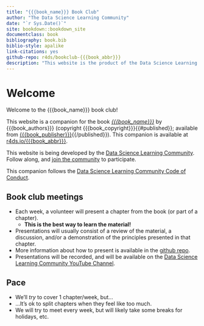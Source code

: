 ```yaml
--- 
title: "{{{book_name}}} Book Club"
author: "The Data Science Learning Community"
date: "`r Sys.Date()`"
site: bookdown::bookdown_site
documentclass: book
bibliography: book.bib
biblio-style: apalike
link-citations: yes
github-repo: r4ds/bookclub-{{{book_abbr}}}
description: "This website is the product of the Data Science Learning Community's {{{book_name}}} Book Club."
---
```


# Welcome {-}

Welcome to the {{{book_name}}} book club! 

This website is a companion for the book [_{{{book_name}}}_]({{{book_url}}}) by {{{book_authors}}} (copyright {{{book_copyright}}}{{#published}}; available from [{{{book_publisher}}}]({{{book_publisher_url}}}){{/published}}).
This companion is available at [r4ds.io/{{{book_abbr}}}](https://r4ds.io/{{{book_abbr}}}).

This website is being developed by the [Data Science Learning Community](https://dslc.io). Follow along, and [join the community](https://r4ds.io/join) to participate.

This companion follows the [Data Science Learning Community Code of Conduct](https://dslc.io/code_of_conduct.html).

## Book club meetings {-}

- Each week, a volunteer will present a chapter from the book (or part of a chapter).
  - **This is the best way to learn the material!**
- Presentations will usually consist of a review of the material, a discussion, and/or a demonstration of the principles presented in that chapter.
- More information about how to present is available in the [github repo](https://github.com/r4ds/bookclub-{{{book_abbr}}}).
- Presentations will be recorded, and will be available on the [Data Science Learning Community YouTube Channel](https://r4ds.io/youtube).

## Pace {-}

- We'll _try_ to cover 1 chapter/week, but...
- ...It's ok to split chapters when they feel like too much.
- We will try to meet every week, but will likely take some breaks for holidays, etc.
